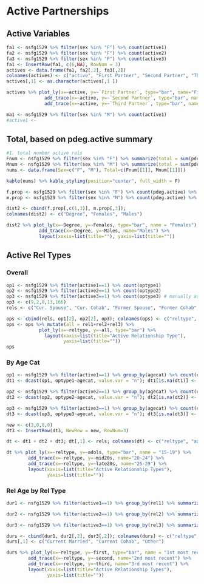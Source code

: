 # Active Partnerships {#parts}


## Active Variables
```r

fa1 <- nsfg1529 %>% filter(sex %in% "F") %>% count(active1)
fa2 <- nsfg1529 %>% filter(sex %in% "F") %>% count(active2)
fa3 <- nsfg1529 %>% filter(sex %in% "F") %>% count(active3)
fa1 <- InsertRow(fa1, c(6,NA), RowNum = 3)
actives <- data.frame(fa1, fa2[,2], fa3[,2])
colnames(actives) <- c("active", "First Partner", "Second Partner", "Third Partner")
actives[,1] <- as.character(actives[,1 ])

actives %>% plot_ly(x=~active, y=~`First Partner`, type="bar", name="First Partner") %>%
              add_trace(x=~active, y=~`Second Partner`, type="bar", name="Second Partner") %>%
              add_trace(x=~active, y=~`Third Partner`, type="bar", name="Third Partner")

ma1 <- nsfg1529 %>% filter(sex %in% "M") %>% count(active1)
#active1 <- 


```

## Total, based on pdeg.active summary
```r
#1. total number active rels
Fnum <- nsfg1529 %>% filter(sex %in% "F") %>% summarize(total = sum(pdeg.active))
Mnum <- nsfg1529 %>% filter(sex %in% "M") %>% summarize(total = sum(pdeg.active))
nums <- data.frame(Sex=c("F", "M"), Total=c(Fnum[[1]], Mnum[[1]]))

kable(nums) %>% kable_styling(position="center", full_width = F)

f.prop <- nsfg1529 %>% filter(sex %in% "F") %>% count(pdeg.active) %>% mutate(prop = (n/sum(n))*100)
m.prop <- nsfg1529 %>% filter(sex %in% "M") %>% count(pdeg.active) %>% mutate(prop = (n/sum(n))*100)

dist2 <- cbind(f.prop[,c(1,3)], m.prop[,3]); 
colnames(dist2) <- c("Degree", "Females", "Males")

dist2 %>% plot_ly(x=~Degree, y=~Females, type="bar", name = "Females") %>%
            add_trace(x=~Degree, y=~Males, name="Males") %>%
            layout(xaxis=list(title=""), yaxis=list(title=""))
```


## Active Rel Types
### Overall
```r

op1 <- nsfg1529 %>% filter(active1==1) %>% count(optype1)
op2 <- nsfg1529 %>% filter(active2==1) %>% count(optype2)
op3 <- nsfg1529 %>% filter(active3==1) %>% count(optype3) # manually adjusting this, no 3s
op3 <- c(9,2,0,13,166)
rels <- c("Cur. Spouse", "Cur. Cohab", "Former Spouse", "Former Cohab", "Other")

ops <- cbind(rels, op1[2], op2[2], op3); colnames(ops) <- c("reltype", "rel1", "rel2", "rel3") 
ops <- ops %>% mutate(all = rel1+rel2+rel3) %>% 
            plot_ly(x=~reltype, y=~all, type="bar") %>%
              layout(xaxis=list(title="Active Relationship Type"), 
                     yaxis=list(title=""))
ops
```

### By Age Cat

```r

op1 <- nsfg1529 %>% filter(active1==1) %>% group_by(agecat) %>% count(optype1) 
dt1 <- dcast(op1, optype1~agecat, value.var = "n"); dt1[is.na(dt1)] <- 0

op2 <- nsfg1529 %>% filter(active2==1) %>% group_by(agecat) %>% count(optype2) 
dt2 <- dcast(op2, optype2~agecat, value.var = "n"); dt2[is.na(dt2)] <- 0

op3 <- nsfg1529 %>% filter(active3==1) %>% group_by(agecat) %>% count(optype3) 
dt3 <- dcast(op3, optype3~agecat, value.var = "n"); dt3[is.na(dt3)] <- 0

new <- c(3,0,0,0)
dt3 <- InsertRow(dt3, NewRow = new, RowNum=3)

dt <- dt1 + dt2 + dt3; dt[,1] <- rels; colnames(dt) <- c("reltype", "adols", "mid20s", "late20s")

dt %>% plot_ly(x=~reltype, y=~adols, type="bar", name = "15-19") %>%
        add_trace(x=~reltype, y=~mid20s, name="20-24") %>%
        add_trace(x=~reltype, y=~late20s, name="25-29") %>%
        layout(xaxis=list(title="Active Relationship Types"),
               yaxis=list(title=""))
```

### Rel Age by Rel Type

```r
dur1 <- nsfg1529 %>% filter(active1==1) %>% group_by(rel1) %>% summarize(dur = mean(len1)) 

dur2 <- nsfg1529 %>% filter(active2==1) %>% group_by(rel2) %>% summarize(dur = mean(len2)) 

dur3 <- nsfg1529 %>% filter(active3==1) %>% group_by(rel3) %>% summarize(dur = mean(len3)) 

durs <- cbind(dur1, dur2[,2], dur3[,2]); colnames(durs) <- c("reltype", "first", "second", "third")
durs[,1] <- c("Current Married", "Current Cohab", "Other")

durs %>% plot_ly(x=~reltype, y=~first, type="bar", name = "1st most recent") %>%
        add_trace(x=~reltype, y=~second, name="2nd most recent") %>%
        add_trace(x=~reltype, y=~third, name="3rd most recent") %>%
        layout(xaxis=list(title="Active Relationship Types"),
               yaxis=list(title=""))
```

